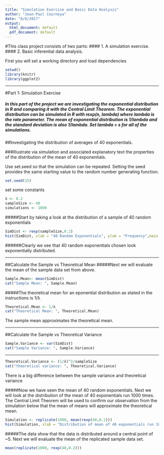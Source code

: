 ```yaml
---
title: "Simulation Exercise and Basic Data Analysis"
author: "Jean-Paul Courneya"
date: "8/6/2017"
output:
  html_document: default
  pdf_document: default
---
```

#This class project consists of two parts:
#### 1. A simulation exercise.
#### 2. Basic inferential data analysis.

First you will set a working directory and load dependencies
```r
setwd()
library(knitr)
library(ggplot2)
```
***
#Part 1: Simulation Exercise 


##### In this part of the project we are investigating the exponential distribution in R and comparing it with the Central Limit Theorem. The exponential distribution can be simulated in R with rexp(n, lambda) where lambda is the rate parameter. The mean of exponential distribution is 1/lambda and the standard deviation is also 1/lambda. Set lambda = s for all of the simulations. 

##Investigating the distribution of averages of 40 exponentials.

###Illustrate via simulation and associated explanatory text the properties of the distribution of the mean of 40 exponentials. 

Use set.seed so that the simulation can be repeated. Setting the seed provides the same starting value to the random number generating function.
```r
set.seed(15)
```

set some constants
```r
λ <- 0.2
sampleSize <- 40
simulations <- 1000
```
#####Start by taking a look at the distribution of a sample of 40 random exponentials
```r
SimDist <- rexp(sampleSize,0.2)
hist(SimDist, xlab = "40 Random Exponentials", ylab = "Frequency",main = "Distribution of 40 Random Exponentials", col = "lightgreen")
```

######Clearly we see that 40 random exponentials chosen look exponentially distributed.

***

##Calculate the Sample vs Theoretical Mean
#####Next we will evaluate the mean of the sample data set from above.
```r
Sample.Mean<- mean(SimDist)
cat("Sample Mean: ", Sample.Mean)
```

#####The theoretical mean for an eponential distribution as stated in the instructions is 1/λ
```r
Theoretical.Mean <- 1/λ 
cat("Theoretical Mean: ", Theoretical.Mean)
```

The sample mean approximates the theoretical mean.

***

##Calculate the Sample vs Theoretical Variance

```r
Sample.Variance <- var(SimDist)
cat("Sample Variance: ", Sample.Variance)
```

***

```r
Theoretical.Variance <- (1/λ)^2/sampleSize
cat("theoretical variance: ", Theoretical.Variance)
```

There is a big difference between the sample variance and theoretical variance



#####Now we have seen the mean of 40 random exponentials. Next we will look at the distribution of the mean of 40 exponentials run 1000 times. The Central Limit Theorem will be used to confirm our observation from the simulation below that the mean of means will approximate the theoretical mean.
```r
Simulation <- replicate(1000, mean(rexp(40,0.2)))
hist(Simulation, xlab = "Distribution of mean of 40 exponentials run 1000 times", ylab = "Frequency", main = "Distribution of the mean of 40 exponentials run 1000 times", col = "lightgrey"  )
```

#####The data show that the data is distributed around a central point of ~5. Next we will evaluate the mean of the replicated sample data set.

```r
mean(replicate(1000, rexp(40,0.2)))
```